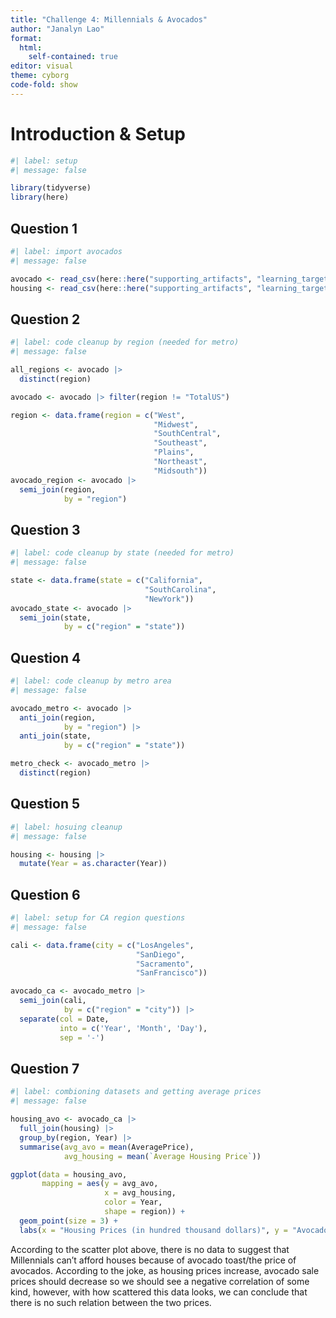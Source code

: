 ```yaml
---
title: "Challenge 4: Millennials & Avocados"
author: "Janalyn Lao"
format: 
  html:
    self-contained: true
editor: visual
theme: cyborg
code-fold: show
---
```


# Introduction & Setup

```r
#| label: setup
#| message: false

library(tidyverse)
library(here)

```

## Question 1

```r
#| label: import avocados
#| message: false

avocado <- read_csv(here::here("supporting_artifacts", "learning_targets", "avocado.csv"))
housing <- read_csv(here::here("supporting_artifacts", "learning_targets", "housing.csv"))

```

## Question 2

```r
#| label: code cleanup by region (needed for metro)
#| message: false

all_regions <- avocado |> 
  distinct(region)

avocado <- avocado |> filter(region != "TotalUS")

region <- data.frame(region = c("West", 
                                "Midwest", 
                                "SouthCentral", 
                                "Southeast",
                                "Plains",
                                "Northeast",
                                "Midsouth"))
avocado_region <- avocado |> 
  semi_join(region, 
            by = "region")

```

## Question 3

```r
#| label: code cleanup by state (needed for metro)
#| message: false

state <- data.frame(state = c("California",
                              "SouthCarolina",
                              "NewYork"))
avocado_state <- avocado |> 
  semi_join(state, 
            by = c("region" = "state"))


```

## Question 4

```r
#| label: code cleanup by metro area
#| message: false

avocado_metro <- avocado |> 
  anti_join(region, 
            by = "region") |> 
  anti_join(state, 
            by = c("region" = "state"))

metro_check <- avocado_metro |> 
  distinct(region)

```

## Question 5

```r
#| label: hosuing cleanup
#| message: false

housing <- housing |> 
  mutate(Year = as.character(Year))

```

## Question 6

```r
#| label: setup for CA region questions
#| message: false

cali <- data.frame(city = c("LosAngeles",
                            "SanDiego",
                            "Sacramento",
                            "SanFrancisco"))

avocado_ca <- avocado_metro |> 
  semi_join(cali, 
            by = c("region" = "city")) |> 
  separate(col = Date, 
           into = c('Year', 'Month', 'Day'), 
           sep = '-')

```

## Question 7

```r
#| label: combioning datasets and getting average prices
#| message: false

housing_avo <- avocado_ca |> 
  full_join(housing) |> 
  group_by(region, Year) |> 
  summarise(avg_avo = mean(AveragePrice),
            avg_housing = mean(`Average Housing Price`))

ggplot(data = housing_avo,
       mapping = aes(y = avg_avo,
                     x = avg_housing,
                     color = Year,
                     shape = region)) +
  geom_point(size = 3) +
  labs(x = "Housing Prices (in hundred thousand dollars)", y = "Avocado Prices (in dollars)")

```

According to the scatter plot above, there is no data to suggest that Millennials can't afford houses because of avocado toast/the price of avocados. According to the joke, as housing prices increase, avocado sale prices should decrease so we should see a negative correlation of some kind, however, with how scattered this data looks, we can conclude that there is no such relation between the two prices.
